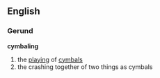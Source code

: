 ==English==
=== Gerund ===
'''cymbaling'''
# the [[playing]] of [[cymbal]]s
# the crashing together of two things as cymbals